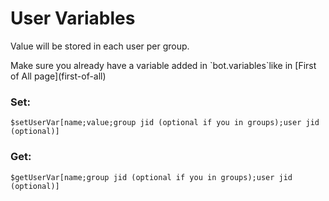 
# User Variables

Value will be stored in each user per group.

<Callout emoji="⚠️">
  Make sure you already have a variable added in `bot.variables`like in [First of All page](first-of-all)
</Callout>

### Set:

```plain
$setUserVar[name;value;group jid (optional if you in groups);user jid (optional)]
```

### Get:

```plain
$getUserVar[name;group jid (optional if you in groups);user jid (optional)]
```
